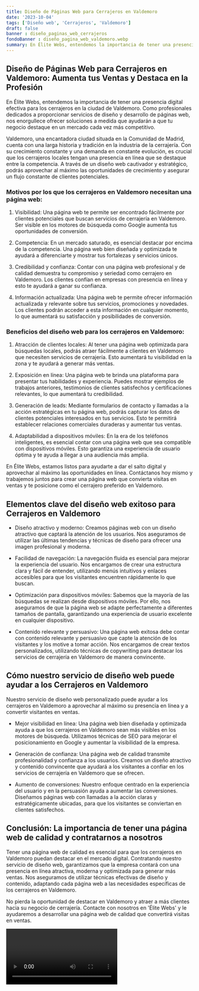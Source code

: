 ```yaml
---
title: Diseño de Páginas Web para Cerrajeros en Valdemoro
date: '2023-10-04'
tags: ['Diseño web', 'Cerrajeros', 'Valdemoro']
draft: false
banner : diseño_paginas_web_cerrajeros
fondoBanner : diseño_pagina_web_valdemoro.webp
summary: En Élite Webs, entendemos la importancia de tener una presencia digital efectiva para los cerrajeros en la ciudad de Valdemoro. Como profesionales dedicados a proporcionar servicios de diseño y desarrollo de páginas web, nos enorgullece ofrecer soluciones a medida que ayudarán a que tu negocio destaque en un mercado cada vez más competitivo.
---
```


## Diseño de Páginas Web para Cerrajeros en Valdemoro: Aumenta tus Ventas y Destaca en la Profesión

En Élite Webs, entendemos la importancia de tener una presencia digital efectiva para los cerrajeros en la ciudad de Valdemoro. Como profesionales dedicados a proporcionar servicios de diseño y desarrollo de páginas web, nos enorgullece ofrecer soluciones a medida que ayudarán a que tu negocio destaque en un mercado cada vez más competitivo.

Valdemoro, una encantadora ciudad situada en la Comunidad de Madrid, cuenta con una larga historia y tradición en la industria de la cerrajería. Con su crecimiento constante y una demanda en constante evolución, es crucial que los cerrajeros locales tengan una presencia en línea que se destaque entre la competencia. A través de un diseño web cautivador y estratégico, podrás aprovechar al máximo las oportunidades de crecimiento y asegurar un flujo constante de clientes potenciales.

### Motivos por los que los cerrajeros en Valdemoro necesitan una página web:

1. Visibilidad: Una página web te permite ser encontrado fácilmente por clientes potenciales que buscan servicios de cerrajería en Valdemoro. Ser visible en los motores de búsqueda como Google aumenta tus oportunidades de conversión.

2. Competencia: En un mercado saturado, es esencial destacar por encima de la competencia. Una página web bien diseñada y optimizada te ayudará a diferenciarte y mostrar tus fortalezas y servicios únicos.

3. Credibilidad y confianza: Contar con una página web profesional y de calidad demuestra tu compromiso y seriedad como cerrajero en Valdemoro. Los clientes confían en empresas con presencia en línea y esto te ayudará a ganar su confianza.

4. Información actualizada: Una página web te permite ofrecer información actualizada y relevante sobre tus servicios, promociones y novedades. Los clientes podrán acceder a esta información en cualquier momento, lo que aumentará su satisfacción y posibilidades de conversión.

### Beneficios del diseño web para los cerrajeros en Valdemoro:

1. Atracción de clientes locales: Al tener una página web optimizada para búsquedas locales, podrás atraer fácilmente a clientes en Valdemoro que necesiten servicios de cerrajería. Esto aumentará tu visibilidad en la zona y te ayudará a generar más ventas.

2. Exposición en línea: Una página web te brinda una plataforma para presentar tus habilidades y experiencia. Puedes mostrar ejemplos de trabajos anteriores, testimonios de clientes satisfechos y certificaciones relevantes, lo que aumentará tu credibilidad.

3. Generación de leads: Mediante formularios de contacto y llamadas a la acción estratégicas en tu página web, podrás capturar los datos de clientes potenciales interesados en tus servicios. Esto te permitirá establecer relaciones comerciales duraderas y aumentar tus ventas.

4. Adaptabilidad a dispositivos móviles: En la era de los teléfonos inteligentes, es esencial contar con una página web que sea compatible con dispositivos móviles. Esto garantiza una experiencia de usuario óptima y te ayuda a llegar a una audiencia más amplia.

En Élite Webs, estamos listos para ayudarte a dar el salto digital y aprovechar al máximo las oportunidades en línea. Contáctanos hoy mismo y trabajemos juntos para crear una página web que convierta visitas en ventas y te posicione como el cerrajero preferido en Valdemoro.

<GifSeo />

<Cta />

## Elementos clave del diseño web exitoso para Cerrajeros en Valdemoro

- Diseño atractivo y moderno: Creamos páginas web con un diseño atractivo que captará la atención de los usuarios. Nos aseguramos de utilizar las últimas tendencias y técnicas de diseño para ofrecer una imagen profesional y moderna.

- Facilidad de navegación: La navegación fluida es esencial para mejorar la experiencia del usuario. Nos encargamos de crear una estructura clara y fácil de entender, utilizando menús intuitivos y enlaces accesibles para que los visitantes encuentren rápidamente lo que buscan.

- Optimización para dispositivos móviles: Sabemos que la mayoría de las búsquedas se realizan desde dispositivos móviles. Por ello, nos aseguramos de que la página web se adapte perfectamente a diferentes tamaños de pantalla, garantizando una experiencia de usuario excelente en cualquier dispositivo.

- Contenido relevante y persuasivo: Una página web exitosa debe contar con contenido relevante y persuasivo que capte la atención de los visitantes y los motive a tomar acción. Nos encargamos de crear textos personalizados, utilizando técnicas de copywriting para destacar los servicios de cerrajería en Valdemoro de manera convincente.

## Cómo nuestro servicio de diseño web puede ayudar a los Cerrajeros en Valdemoro

Nuestro servicio de diseño web personalizado puede ayudar a los cerrajeros en Valdemoro a aprovechar al máximo su presencia en línea y a convertir visitantes en ventas. 

- Mejor visibilidad en línea: Una página web bien diseñada y optimizada ayuda a que los cerrajeros en Valdemoro sean más visibles en los motores de búsqueda. Utilizamos técnicas de SEO para mejorar el posicionamiento en Google y aumentar la visibilidad de la empresa.

- Generación de confianza: Una página web de calidad transmite profesionalidad y confianza a los usuarios. Creamos un diseño atractivo y contenido convincente que ayudará a los visitantes a confiar en los servicios de cerrajería en Valdemoro que se ofrecen.

- Aumento de conversiones: Nuestro enfoque centrado en la experiencia del usuario y en la persuasión ayuda a aumentar las conversiones. Diseñamos páginas web con llamadas a la acción claras y estratégicamente ubicadas, para que los visitantes se conviertan en clientes satisfechos.

## Conclusión: La importancia de tener una página web de calidad y contratarnos a nosotros

Tener una página web de calidad es esencial para que los cerrajeros en Valdemoro puedan destacar en el mercado digital. Contratando nuestro servicio de diseño web, garantizamos que la empresa contará con una presencia en línea atractiva, moderna y optimizada para generar más ventas. Nos aseguramos de utilizar técnicas efectivas de diseño y contenido, adaptando cada página web a las necesidades específicas de los cerrajeros en Valdemoro.

No pierda la oportunidad de destacar en Valdemoro y atraer a más clientes hacia su negocio de cerrajería. Contacte con nosotros en 'Élite Webs' y le ayudaremos a desarrollar una página web de calidad que convertirá visitas en ventas.

<Video />

<CtaBot job='Cerrajeros' city='Valdemoro'/>

<Gmaps query='Valdemoro+españa+maps' />